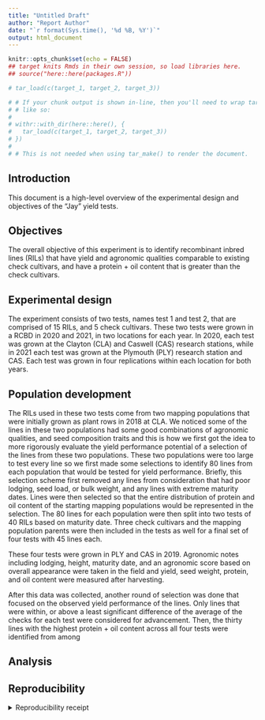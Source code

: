 ```yaml
---
title: "Untitled Draft"
author: "Report Author"
date: "`r format(Sys.time(), '%d %B, %Y')`"
output: html_document
---
```


```r
knitr::opts_chunk$set(echo = FALSE)
## target knits Rmds in their own session, so load libraries here.
## source("here::here(packages.R"))
```

```r
# tar_load(c(target_1, target_2, target_3))

# # If your chunk output is shown in-line, then you'll need to wrap tar_load()
# # like so:
# 
# withr::with_dir(here::here(), {
#   tar_load(c(target_1, target_2, target_3))
# })
# 
# # This is not needed when using tar_make() to render the document.
```
## Introduction
This document is a high-level overview of the experimental design and objectives of the "Jay" yield tests. 

## Objectives
The overall objective of this experiment is to identify recombinant inbred lines (RILs) that have yield and agronomic qualities comparable to existing check cultivars, and have a protein + oil content that is greater than the check cultivars. 

## Experimental design
The experiment consists of two tests, names test 1 and test 2, that are comprised of 15 RILs, and 5 check cultivars. These two tests were grown in a RCBD in 2020 and 2021, in two locations for each year. In 2020, each test was grown at the Clayton (CLA) and Caswell (CAS) research stations, while in 2021 each test was grown at the Plymouth (PLY) research station and CAS. Each test was grown in four replications within each location for both years. 

## Population development
The RILs used in these two tests come from two mapping populations that were initially grown as plant rows in 2018 at CLA. We noticed some of the lines in these two populations had some good combinations of agronomic qualities, and seed composition traits and this is how we first got the idea to more rigorously evaluate the yield performance potential of a selection of the lines from these two populations. These two populations were too large to test every line so we first made some selections to identify 80 lines from each population that would be tested for yield performance. Briefly, this selection scheme first removed any lines from consideration that had poor lodging, seed load, or bulk weight, and any lines with extreme maturity dates. Lines were then selected so that the entire distribution of protein and oil content of the starting mapping populations would be represented in the selection. The 80 lines for each population were then split into two tests of 40 RILs based on maturity date. Three check cultivars and the mapping population parents were then included in the tests as well for a final set of four tests with 45 lines each. 

These four tests were grown in PLY and CAS in 2019. Agronomic notes including lodging, height, maturity date, and an agronomic score based on overall appearance were taken in the field and yield, seed weight, protein, and oil content were measured after harvesting. 

After this data was collected, another round of selection was done that focused on the observed yield performance of the lines. Only lines that were within, or above a least significant difference of the average of the checks for each test were considered for advancement. Then, the thirty lines with the highest protein + oil content across all four tests were identified from among 


## Analysis

## Reproducibility

<details><summary>Reproducibility receipt</summary>

```r
## datetime
Sys.time()

## repository
if(requireNamespace('git2r', quietly = TRUE)) {
  git2r::repository()
} else {
  c(
    system2("git", args = c("log", "--name-status", "-1"), stdout = TRUE),
    system2("git", args = c("remote", "-v"), stdout = TRUE)
  )
}

## session info
sessionInfo()
```

</details>
